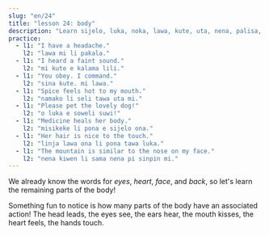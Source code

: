```yaml
---
slug: "en/24"
title: "lesson 24: body"
description: "Learn sijelo, luka, noka, lawa, kute, uta, nena, palisa, linja!"
practice:
  - l1: "I have a headache."
    l2: "lawa mi li pakala."
  - l1: "I heard a faint sound."
    l2: "mi kute e kalama lili."
  - l1: "You obey. I command."
    l2: "sina kute. mi lawa."
  - l1: "Spice feels hot to my mouth."
    l2: "namako li seli tawa uta mi."
  - l1: "Please pet the lovely dog!"
    l2: "o luka e soweli suwi!"
  - l1: "Medicine heals her body."
    l2: "misikeke li pona e sijelo ona."
  - l1: "Her hair is nice to the touch."
    l2: "linja lawa ona li pona tawa luka."
  - l1: "The mountain is similar to the nose on my face."
    l2: "nena kiwen li sama nena pi sinpin mi."
---
```



We already know the words for *eyes*, *heart*, *face*, and *back*, so let's learn the remaining parts of the body!

<List>
  <Word sl="lawa" m="head; to lead" />
  <Word sl="kute" m="ear; to hear" />
  <Word sl="nena" m="bump, like a nose, hill, breast" />
  <Word sl="uta" m="mouth, lips; to kiss, to bite" />
  <Word sl="sijelo" m="body" />
  <Word sl="luka" m="hand, arm; to touch" />
  <Word sl="noka" m="foot, leg" />
  <Word sl="palisa" m="long hard thing, like a branch, rod, staff" />
  <Word sl="linja" m="long flexible thing, like a string, rope" />
</List>

Something fun to notice is how many parts of the body have an associated action! The head leads, the eyes see, the ears hear, the mouth kisses, the heart feels, the hands touch.

<List>
    <Sentence sl="mi wile suli e linja lawa mi." m="I want to grow out my hair." />
  <Sentence sl="jan lawa mi li kute e toki ike mi." m="My boss heard me running my mouth." />
  <Sentence sl="ilo lukin li pana e sitelen ante." m="The mirror gives off an inversed image." />
  <Sentence sl="sijelo mi li wile e lape." m="My body requires rest." />
  <Sentence sl="palisa luka mi li suli. palisa noka mi li lili." m="My fingers are larger than my toes." />
</List>

<Practice exercises={frontmatter.practice} />
